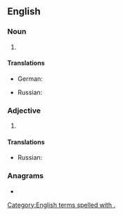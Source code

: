 {{also|chem|Chem.|chem-}}
==English==

===Noun===
{{en-noun|-}}

# {{abbreviation of|en|chemistry}}

====Translations====
{{trans-top|chemistry}}
* German: {{t+|de|Chem.}}
{{trans-mid}}
* Russian: {{t|ru|хим.}}
{{trans-bottom}}

===Adjective===
{{en-adj|-}}

# {{abbreviation of|en|chemical}}

====Translations====
{{trans-top|chemical}}
* Russian: {{t|ru|хим.}}
{{trans-mid}}
{{trans-bottom}}

===Anagrams===
* {{anagrams|en|a=cehm|Emch|Mech.|mech|mech.}}

[[Category:English terms spelled with .]]